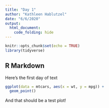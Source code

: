 ```yaml
---
title: "Day 1"
author: "Kathleen Hablutzel"
date: "6/6/2020"
output:
  html_document:
    code_folding: hide
---
```


```r
knitr::opts_chunk$set(echo = TRUE)
library(tidyverse)
```

## R Markdown

Here's the first day of text

```r
ggplot(data = mtcars, aes(x = wt, y = mpg)) +
  geom_point()
```

And that should be a test plot!